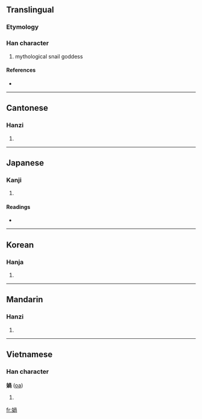 {{also|娲}}
==Translingual==

===Etymology===
{{Han compound|女|咼|c1=s|c2=p|t1=female|ls=psc}}

===Han character===
{{Han char|rn=38|rad=女|as=09|sn=12|four=4742<sub>7</sub>|canj=女月月口 (VBBR)}}

# mythological snail goddess

====References====
* {{Han ref|kx=0267.280|dkj=06533|dj=0535.030|hdz=21059.040|uh=5AA7|ud=23207|bh=B445|bd=46149}}

----

==Cantonese==

===Hanzi===
{{yue-hanzi|jyut=|y=wo1}}

# {{defn|Cantonese}}

----

==Japanese==

===Kanji===
{{ja-kanji|grade=|rs=女09}}

# {{defn|Japanese}}

====Readings====
* {{ja-readings|on=[[かい]] (kai), [[け]] (ke), [[か]] (ka)|kun=}}

----

==Korean==

===Hanja===
{{ko-hanja|hangeul=[[왜]], [[과]]|rv=wae, gwa|mr=wae, kwa}}

# {{defn|Korean}}

----

==Mandarin==

===Hanzi===
{{cmn-hanzi|sim=娲|pin=[[wā]] ([[wa1]])|wg=wa<sup>1</sup>}}

# {{defn|Mandarin}}

----

==Vietnamese==

===Han character===
'''媧''' ([[oa]])

# {{defn|Vietnamese}}

[[fr:媧]]